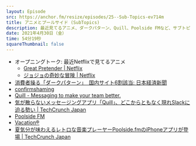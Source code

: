 ```yaml
---
layout: Episode
src: https://anchor.fm/resize/episodes/25--Sub-Topics-ev714m
title: アニメとプールサイド (SubTopics)
description: 最近見てるアニメ、ダークパターン、Quill、Poolside FMなど、サブトピックスをとりとめもなく話しました。
date: 2021年4月30日（金）
time: 54分19秒
squareThumbnail: false
---
```


- オープニングトーク: 最近Netflixで見てるアニメ
    - [Great Pretender | Netflix](https://www.netflix.com/jp/title/81220435)
    - [ジョジョの奇妙な冒険 | Netflix](https://www.netflix.com/jp/title/80179831)
- [消費者操る「ダークパターン」　国内サイト6割該当: 日本経済新聞](https://www.nikkei.com/article/DGXZQOGD0859R0Y1A100C2000000/)
- [confirmshaming](https://confirmshaming.tumblr.com/)
- [Quill - Messaging to make your team better.](https://quill.chat/)
- [気が散らないメッセージングアプリ「Quill」、どこからともなく現れSlackに迫る勢い | TechCrunch Japan](https://jp.techcrunch.com/2021/03/18/2021-02-23-the-new-new-slack-quill/)
- [Poolside FM](https://poolside.fm/)
- [Vacation®](https://www.vacation.inc/)
- [夏気分が味わえるレトロな音楽プレーヤーPoolside.fmのiPhoneアプリが登場 | TechCrunch Japan](https://jp.techcrunch.com/2020/09/17/2020-09-10-retro-inspired-music-player-poolside-fm-brings-its-summery-fun-to-iphone/)
